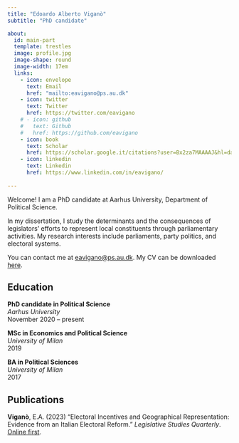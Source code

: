 ```yaml
---
title: "Edoardo Alberto Viganò"
subtitle: "PhD candidate"

about:
  id: main-part
  template: trestles
  image: profile.jpg
  image-shape: round
  image-width: 17em
  links:
    - icon: envelope
      text: Email
      href: "mailto:eavigano@ps.au.dk"
    - icon: twitter
      text: Twitter
      href: https://twitter.com/eavigano
    # - icon: github
    #   text: Github
    #   href: https://github.com/eavigano
    - icon: book
      text: Scholar
      href: https://scholar.google.it/citations?user=Bx2za7MAAAAJ&hl=da&oi=ao
    - icon: linkedin
      text: Linkedin
      href: https://www.linkedin.com/in/eavigano/
    
---
```


::: {#main-part}
Welcome! I am a PhD candidate at Aarhus University, Department of Political Science.

In my dissertation, I study the determinants and the consequences of legislators' efforts to represent local constituents through parliamentary activities. My research interests include parliaments, party politics, and electoral systems.

You can contact me at [eavigano@ps.au.dk](mailto:eavigano@ps.au.dk). My CV can be downloaded [here](cv.pdf).


## Education

**PhD candidate in Political Science** <br> *Aarhus University* <br> November 2020 -- present

**MSc in Economics and Political Science** <br> *University of Milan* <br> 2019

**BA in Political Sciences** <br> *University of Milan* <br> 2017
:::

## Publications

**Viganò**, E.A. (2023) “Electoral Incentives and Geographical Representation: Evidence from an Italian Electoral Reform.” *Legislative Studies Quarterly*. [Online first](https://onlinelibrary.wiley.com/doi/full/10.1111/lsq.12418).
